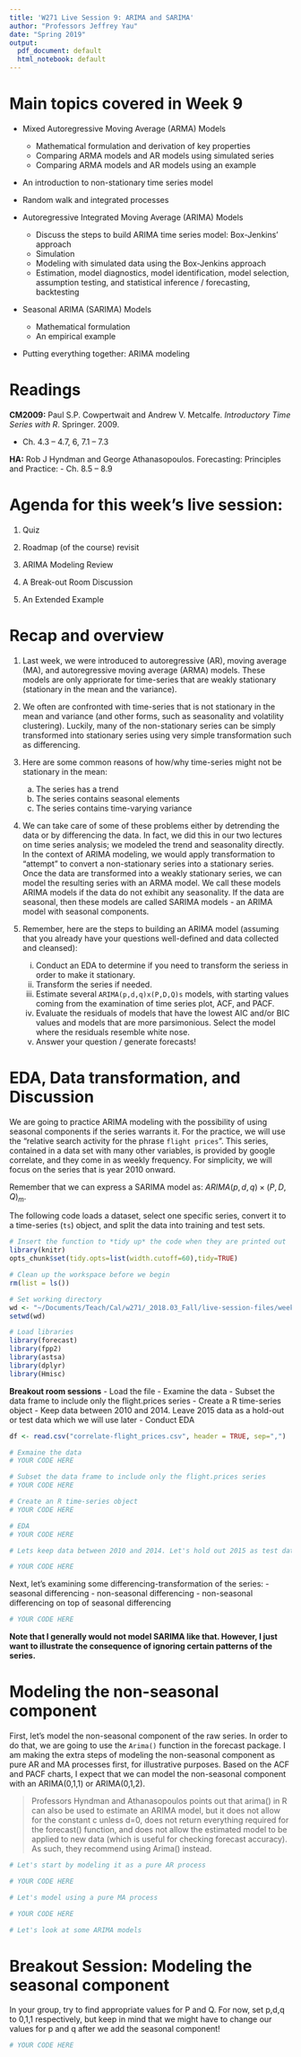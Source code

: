 ```yaml
---
title: 'W271 Live Session 9: ARIMA and SARIMA'
author: "Professors Jeffrey Yau"
date: "Spring 2019"
output:
  pdf_document: default
  html_notebook: default
---
```


# Main topics covered in Week 9
  - Mixed Autoregressive Moving Average (ARMA) Models
    - Mathematical formulation and derivation of key properties
    - Comparing ARMA models and AR models using simulated series
    - Comparing ARMA models and AR models using an example
 
  - An introduction to non-stationary time series model

  - Random walk and integrated processes

  - Autoregressive Integrated Moving Average (ARIMA) Models
    - Discuss the steps to build ARIMA time series model: Box-Jenkins' approach
    - Simulation
    - Modeling with simulated data using the Box-Jenkins approach
    - Estimation, model diagnostics, model identification, model selection, assumption testing, and statistical inference / forecasting, backtesting

  - Seasonal ARIMA (SARIMA) Models
    - Mathematical formulation
    - An empirical example

  - Putting everything together: ARIMA modeling

# Readings
**CM2009:** Paul S.P. Cowpertwait and Andrew V. Metcalfe. *Introductory Time Series with R*. Springer. 2009. 
  
  - Ch. 4.3 – 4.7, 6, 7.1 – 7.3

**HA:** Rob J Hyndman and George Athanasopoulos. Forecasting: Principles and Practice: 
  - Ch. 8.5 – 8.9
  
# Agenda for this week's live session:

  1. Quiz
  
  2. Roadmap (of the course) revisit
  
  3. ARIMA Modeling Review

  4. A Break-out Room Discussion
  
  5. An Extended Example


# Recap and overview

1. Last week, we were introduced to autoregressive (AR), moving average (MA), and autoregressive moving average (ARMA) models. These models are only appriorate for time-series that are weakly stationary (stationary in the mean and the variance).

2. We often are confronted with time-series that is not stationary in the mean and variance (and other forms, such as seasonality and volatility clustering). Luckily, many of the non-stationary series can be simply transformed into stationary series using very simple transformation such as differencing.

3. Here are some common reasons of how/why time-series might not be stationary in the mean:

    a. The series has a trend
    b. The series contains seasonal elements
    c. The series contains time-varying variance
    
4. We can take care of some of these problems either by detrending the data or by differencing the data. In fact, we did this in our two lectures on time series analysis; we modeled the trend and seasonality directly. In the context of ARIMA modeling, we would apply transformation to "attempt" to convert a non-stationary series into a stationary series. Once the data are transformed into a weakly stationary series, we can model the resulting series with an ARMA model. We call these models ARIMA models if the data do not exhibit any seasonality. If the data are seasonal, then these models are called SARIMA models - an ARIMA model with seasonal components.

5. Remember, here are the steps to building an ARIMA model (assuming that you already have your questions well-defined and data collected and cleansed):

    i. Conduct an EDA to determine if you need to transform the seriess in order to make it stationary.
    ii. Transform the series if needed.
    iii. Estimate several `ARIMA(p,d,q)x(P,D,Q)s` models, with starting values coming from the examination of time series plot, ACF, and PACF.
    iv. Evaluate the residuals of models that have the lowest AIC and/or BIC values and models that are more parsimonious. Select the model where the residuals resemble white nose.
    v. Answer your question / generate forecasts!
    

# EDA, Data transformation, and Discussion
We are going to practice ARIMA modeling with the possibility of using seasonal components if the series warrants it. For the practice, we will use the "relative search activity for the phrase `flight prices`". This series, contained in a data set with many other variables, is provided by google correlate, and they come in as weekly frequency. For simplicity, we will focus on the series that is year 2010 onward.

Remember that we can express a SARIMA model as: $ARIMA(p,d,q)\times(P,D,Q)_m$.

The following code loads a dataset, select one specific series, convert it to a time-series (```ts```) object, and split the data into training and test sets.

```r
# Insert the function to *tidy up* the code when they are printed out
library(knitr)
opts_chunk$set(tidy.opts=list(width.cutoff=60),tidy=TRUE)

# Clean up the workspace before we begin
rm(list = ls())

# Set working directory
wd <- "~/Documents/Teach/Cal/w271/_2018.03_Fall/live-session-files/week09"
setwd(wd)

# Load libraries
library(forecast)
library(fpp2)
library(astsa)
library(dplyr)
library(Hmisc)
```


**Breakout room sessions**
  - Load the file
  - Examine the data
  - Subset the data frame to include only the flight.prices series
  - Create a R time-series object
  - Keep data between 2010 and 2014. Leave 2015 data as a hold-out or  test data which we will use later
  - Conduct EDA
  

```r
df <- read.csv("correlate-flight_prices.csv", header = TRUE, sep=",")

# Exmaine the data
# YOUR CODE HERE

# Subset the data frame to include only the flight.prices series 
# YOUR CODE HERE

# Create an R time-series object
# YOUR CODE HERE

# EDA
# YOUR CODE HERE

# Lets keep data between 2010 and 2014. Let's hold out 2015 as test data that you can use later.

# YOUR CODE HERE
```



Next, let's examining some differencing-transformation of the series:
  - seasonal differencing
  - non-seasonal differencing
  - non-seasonal differencing on top of seasonal differencing

```r
# YOUR CODE HERE
```

**Note that I generally would not model SARIMA like that. However, I just want to illustrate the consequence of ignoring certain patterns of the series.**

# Modeling the non-seasonal component
First, let's model the non-seasonal component of the raw series. In order to do that, we are going to use the ```Arima()``` function in the forecast package. I am making the extra steps of modeling the non-seasonal component as pure AR and MA processes first, for illustrative purposes. Based on the ACF and PACF charts, I expect that we can model the non-seasonal component with an ARIMA(0,1,1) or ARIMA(0,1,2).

> Professors Hyndman and Athanasopoulos points out that arima() in R can also be used to estimate an ARIMA model, but it does not allow for the constant c unless d=0, does not return everything required for the forecast() function, and does not allow the estimated model to be applied to new data (which is useful for checking forecast accuracy). As such, they recommend using Arima() instead.

```r
# Let's start by modeling it as a pure AR process

# YOUR CODE HERE
```



```r
# Let's model using a pure MA process

# YOUR CODE HERE
```



```r
# Let's look at some ARIMA models

```


# Breakout Session: Modeling the seasonal component
In your group, try to find appropriate values for P and Q. For now, set p,d,q to 0,1,1 respectively, but keep in mind that we might have to change our values for p and q after we add the seasonal component!


```r
# YOUR CODE HERE

```

